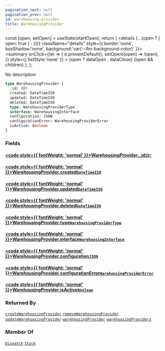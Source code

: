 ```yaml
---
pagination_next: null
pagination_prev: null
id: warehousing-provider
title: WarehousingProvider
---
```









  const [open, setOpen] = useState(startOpen);
  return (
    <details {...(open ? { open: true } : {})} className="details" style={{ border:'none', boxShadow:'none', background:'var(--ifm-background-color)' }}>
      <summary
        onClick={(e) => {
          e.preventDefault();
          setOpen((open) => !open);
        }}
        style={{ listStyle:'none' }}
      >
      {open ? dataOpen : dataClose}
      </summary>
      {open && children}
    </details>
  );
};








No description


```graphql
type WarehousingProvider {
  _id: ID!
  created: DateTimeISO
  updated: DateTimeISO
  deleted: DateTimeISO
  type: WarehousingProviderType
  interface: WarehousingInterface
  configuration: JSON
  configurationError: WarehousingProviderError
  isActive: Boolean
}
```




### Fields

#### [<code style={{ fontWeight: 'normal' }}>WarehousingProvider.<b>_id</b></code>](#)<Bullet />[`ID!`](/schema/types/scalars/id.mdx) <Badge class="badge badge--secondary" text="non-null"/> <Badge class="badge badge--secondary" text="scalar"/> 



#### [<code style={{ fontWeight: 'normal' }}>WarehousingProvider.<b>created</b></code>](#)<Bullet />[`DateTimeISO`](/schema/types/scalars/date-time-iso.mdx) <Badge class="badge badge--secondary" text="scalar"/> 



#### [<code style={{ fontWeight: 'normal' }}>WarehousingProvider.<b>updated</b></code>](#)<Bullet />[`DateTimeISO`](/schema/types/scalars/date-time-iso.mdx) <Badge class="badge badge--secondary" text="scalar"/> 



#### [<code style={{ fontWeight: 'normal' }}>WarehousingProvider.<b>deleted</b></code>](#)<Bullet />[`DateTimeISO`](/schema/types/scalars/date-time-iso.mdx) <Badge class="badge badge--secondary" text="scalar"/> 



#### [<code style={{ fontWeight: 'normal' }}>WarehousingProvider.<b>type</b></code>](#)<Bullet />[`WarehousingProviderType`](/schema/types/enums/warehousing-provider-type.mdx) <Badge class="badge badge--secondary" text="enum"/> 



#### [<code style={{ fontWeight: 'normal' }}>WarehousingProvider.<b>interface</b></code>](#)<Bullet />[`WarehousingInterface`](/schema/types/objects/warehousing-interface.mdx) <Badge class="badge badge--secondary" text="object"/> 



#### [<code style={{ fontWeight: 'normal' }}>WarehousingProvider.<b>configuration</b></code>](#)<Bullet />[`JSON`](/schema/types/scalars/json.mdx) <Badge class="badge badge--secondary" text="scalar"/> 



#### [<code style={{ fontWeight: 'normal' }}>WarehousingProvider.<b>configurationError</b></code>](#)<Bullet />[`WarehousingProviderError`](/schema/types/enums/warehousing-provider-error.mdx) <Badge class="badge badge--secondary" text="enum"/> 



#### [<code style={{ fontWeight: 'normal' }}>WarehousingProvider.<b>isActive</b></code>](#)<Bullet />[`Boolean`](/schema/types/scalars/boolean.mdx) <Badge class="badge badge--secondary" text="scalar"/> 







### Returned By

[`createWarehousingProvider`](/schema/operations/mutations/create-warehousing-provider.mdx)  <Badge class="badge badge--secondary" text="mutation"/><Bullet />[`removeWarehousingProvider`](/schema/operations/mutations/remove-warehousing-provider.mdx)  <Badge class="badge badge--secondary" text="mutation"/><Bullet />[`updateWarehousingProvider`](/schema/operations/mutations/update-warehousing-provider.mdx)  <Badge class="badge badge--secondary" text="mutation"/><Bullet />[`warehousingProvider`](/schema/operations/queries/warehousing-provider.mdx)  <Badge class="badge badge--secondary" text="query"/><Bullet />[`warehousingProviders`](/schema/operations/queries/warehousing-providers.mdx)  <Badge class="badge badge--secondary" text="query"/>

### Member Of

[`Dispatch`](/schema/types/objects/dispatch.mdx)  <Badge class="badge badge--secondary" text="object"/><Bullet />[`Stock`](/schema/types/objects/stock.mdx)  <Badge class="badge badge--secondary" text="object"/>

